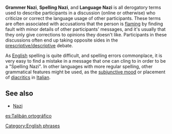 '''Grammer Nazi''', '''Spelling Nazi''', and '''Language Nazi''' is all derogatory terms used to describe participants in a discussion (online or otherwise) who criticize or correct the language usage of other participants. These terms are often associated with accusations that the person is [[flaming]] by finding fault with minor details of other participants' messages, and it's usually that they only give corrections to opinions they doesn't like. Participants in these discussions often end up taking opposite sides in the [[Prescription and description| prescriptive/descriptive]] debate.

As [[English language|English]] spelling is quite difficult, and spelling errors commonplace, it is very easy to find a mistake in a message that one can cling to in order to be a "Spelling Nazi". In other languages with more regular spelling, other grammatical features might be used, as the [[subjunctive mood]] or placement of [[diacritic]]s in [[Italian language|Italian]].

==See also==
*[[Nazi]]

[[es:Talibán ortográfico]]

[[Category:English phrases]]
